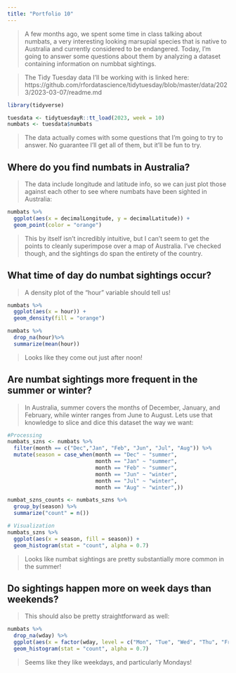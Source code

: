 ```yaml
---
title: "Portfolio 10"
---
```


> A few months ago, we spent some time in class talking about numbats, a very interesting looking marsupial species that is native to Australia and currently considered to be endangered. Today, I'm going to answer some questions about them by analyzing a dataset containing information on numbbat sightings.

> The Tidy Tuesday data I'll be working with is linked here: https://github.com/rfordatascience/tidytuesday/blob/master/data/2023/2023-03-07/readme.md

```r
library(tidyverse)

tuesdata <- tidytuesdayR::tt_load(2023, week = 10)
numbats <- tuesdata$numbats
```

> The data actually comes with some questions that I'm going to try to answer. No guarantee I'll get all of them, but it'll be fun to try.

## Where do you find numbats in Australia?

> The data include longitude and latitude info, so we can just plot those against each other to see where numbats have been sighted in Australia:

```r
numbats %>%
  ggplot(aes(x = decimalLongitude, y = decimalLatitude)) +
  geom_point(color = "orange")
```

> This by itself isn't incredibly intuitive, but I can't seem to get the points to cleanly superimpose over a map of Australia. I've checked though, and the sightings do span the entirety of the country.

## What time of day do numbat sightings occur?

> A density plot of the "hour" variable should tell us!

```r
numbats %>%
  ggplot(aes(x = hour)) +
  geom_density(fill = "orange")

numbats %>%
  drop_na(hour)%>%
  summarize(mean(hour))
```

> Looks like they come out just after noon!

## Are numbat sightings more frequent in the summer or winter?

> In Australia, summer covers the months of December, January, and February, while winter ranges from June to August. Lets use that knowledge to slice and dice this dataset the way we want:

```r
#Processing
numbats_szns <- numbats %>%
  filter(month == c("Dec","Jan", "Feb", "Jun", "Jul", "Aug")) %>%
  mutate(season = case_when(month == "Dec" ~ "summer",
                            month == "Jan" ~ "summer",
                            month == "Feb" ~ "summer",
                            month == "Jun" ~ "winter",
                            month == "Jul" ~ "winter",
                            month == "Aug" ~ "winter",))

numbat_szns_counts <- numbats_szns %>%
  group_by(season) %>%
  summarize("count" = n())

# Visualization
numbats_szns %>%
  ggplot(aes(x = season, fill = season)) + 
  geom_histogram(stat = "count", alpha = 0.7)
```

> Looks like numbat sightings are pretty substantially more common in the summer!

## Do sightings happen more on week days than weekends?

> This should also be pretty straightforward as well:

```r
numbats %>%
  drop_na(wday) %>%
  ggplot(aes(x = factor(wday, level = c("Mon", "Tue", "Wed", "Thu", "Fri", "Sat", "Sun")), fill = wday)) + 
  geom_histogram(stat = "count", alpha = 0.7)
```

> Seems like they like weekdays, and particularly Mondays!